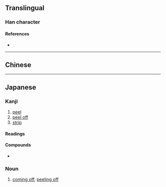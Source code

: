 {{character info/new}}
{{also|剝}}
==Translingual==

===Han character===
{{Han char|rn=18|rad=刀|as=08|sn=10|four=|canj=NELN|ids=⿰录刂}}

====References====
* {{Han ref|kx=0141.411|hdz=10346.040|uh=5265|ud=21093}}

----

==Chinese==
{{zh-see|剝|sv}}

----

==Japanese==

===Kanji===
{{ja-kanji|grade=|rs=刀08|kyu=剝}}

# [[peel]]
# [[peel off]]
# [[strip]]

====Readings====
{{ja-readings
|goon=ほく
|kanon=はく
|kun=は-がす, は-がれる, は-げる, は-ぐ, む-く
}}

====Compounds====
{{der-top|Compounds}}
* {{ja-r|剥離|はくり|gloss=[[detachment]]}}
{{der-bottom}}

===Noun===
{{ja-noun|はく}}

# [[come off|coming off]], [[peel off|peeling off]]

{{attention|ja|is 剝 the preferred spelling in Japan?}}